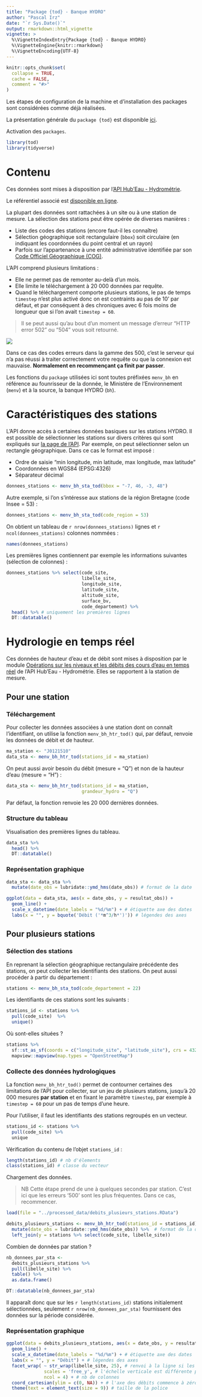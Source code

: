 ```yaml
---
title: "Package {tod} - Banque HYDRO"
author: "Pascal Irz"
date: "`r Sys.Date()`"
output: rmarkdown::html_vignette
vignette: >
  %\VignetteIndexEntry{Package {tod} - Banque HYDRO}
  %\VignetteEngine{knitr::rmarkdown}
  %\VignetteEncoding{UTF-8}
---
```


```r
knitr::opts_chunk$set(
  collapse = TRUE,
  cache = FALSE,
  comment = "#>"
)
```

Les étapes de configuration de la machine et d'installation des packages sont considérées comme déjà réalisées.

La présentation générale du `package {tod}` est disponible [ici](https://rpubs.com/kamoke/723467).

Activation des `packages`.

```r
library(tod)
library(tidyverse)
```

# Contenu


Ces données sont mises à disposition par l'[API Hub'Eau - Hydrométrie](https://hubeau.eaufrance.fr/page/api-hydrometrie).

Le référentiel associé est [disponible en ligne](https://www.sandre.eaufrance.fr/notice-doc/r%C3%A9f%C3%A9rentiel-hydrom%C3%A9trique-3).

La plupart des données sont rattachées à un site ou à une station de mesure. La sélection des stations peut être opérée de diverses manières :

- Liste des codes des stations (encore faut-il les connaître)
- Sélection géographique soit rectangulaire (`bbox`) soit circulaire (en indiquant les coordonnées du point central et un rayon)
- Parfois sur l'appartenance à une entité administrative identifiée par son [Code Officiel Géographique (COG)](https://www.data.gouv.fr/fr/datasets/code-officiel-geographique-cog/).

L'API comprend plusieurs limitations : 

- Elle ne permet pas de remonter au-delà d'un mois.
- Elle limite le téléchargement à 20 000 données par requête.
- Quand le téléchargement comporte plusieurs stations, le pas de temps `timestep` n'est plus activé donc on est contraints au pas de 10' par défaut, et par conséquent à des chroniques avec 6 fois moins de longueur que si l'on avait `timestep = 60`.

>Il se peut aussi qu'au bout d'un moment un message d'erreur "HTTP error 502" ou "504" vous soit retourné. 

![](../assets/erreur_502.png)

Dans ce cas des codes erreurs dans la gamme des 500, c'est le serveur qui n'a pas réussi à traiter correctement votre requête ou que la connexion est mauvaise. **Normalement en recommençant ça finit par passer**.

Les fonctions du `package` utilisées ici sont toutes préfixées `menv_bh` en référence au founrisseur de la donnée, le Ministère de l'Environnement (`menv`) et à la source, la banque HYDRO (`bh`). 

# Caractéristiques des stations

L'API donne accès à certaines données basiques sur les stations HYDRO. Il est possible de sélectionner les stations sur divers critères qui sont expliqués sur [la page de l'API](https://hubeau.eaufrance.fr/page/api-hydrometrie#/hydrometrie/sites). Par exemple, on peut sélectionner selon un rectangle géographique. Dans ce cas le format est imposé :

- Ordre de saisie "min longitude, min latitude, max longitude, max latitude"
- Coordonnées en WGS84 (EPSG:4326)
- Séparateur décimal

```r
donnees_stations <- menv_bh_sta_tod(bbox = "-7, 46, -3, 48")
```

Autre exemple, si l'on s'intéresse aux stations de la région Bretagne (code Insee = 53) :

```r
donnees_stations <- menv_bh_sta_tod(code_region = 53)
```

On obtient un tableau de `r nrow(donnees_stations)` lignes et `r ncol(donnees_stations)` colonnes nommées :

```r
names(donnees_stations)
```

Les premières lignes contiennent par exemple les informations suivantes (sélection de colonnes) :

```r
donnees_stations %>% select(code_site,
                            libelle_site,
                            longitude_site,
                            latitude_site,
                            altitude_site,
                            surface_bv,
                            code_departement) %>%
  head() %>% # uniquement les premières lignes
  DT::datatable()
```

# Hydrologie en temps réel

Ces données de hauteur d'eau et de débit sont mises à disposition par le module [Opérations sur les niveaux et les débits des cours d'eau en temps réel](https://hubeau.eaufrance.fr/page/api-hydrometrie#/hydrometrie/observations) de l'API Hub'Eau - Hydrométrie. Elles se rapportent à la station de mesure.

## Pour une station

### Téléchargement

Pour collecter les données associées à une station dont on connaît l'identifiant, on utilise la fonction `menv_bh_htr_tod()` qui, par défaut, renvoie les données de débit et de hauteur.

```r
ma_station <- "J0121510"
data_sta <- menv_bh_htr_tod(stations_id = ma_station)
```

On peut aussi avoir besoin du débit (mesure = "Q") et non de la hauteur d'eau (mesure = "H") :

```r
data_sta <- menv_bh_htr_tod(stations_id = ma_station,
                            grandeur_hydro = "Q")
```

Par défaut, la fonction renvoie les 20 000 dernières données.

### Structure du tableau

Visualisation des premières lignes du tableau.

```r
data_sta %>% 
  head() %>% 
  DT::datatable()
```

### Représentation graphique

```r
data_sta <- data_sta %>%
  mutate(date_obs = lubridate::ymd_hms(date_obs)) # format de la date

ggplot(data = data_sta, aes(x = date_obs, y = resultat_obs)) +
  geom_line() +
  scale_x_datetime(date_labels = "%d/%m") + # étiquette axe des dates
  labs(x = "", y = bquote('Débit ('*m^3/h*')')) # légendes des axes
```

## Pour plusieurs stations

### Sélection des stations

En reprenant la sélection géographique rectangulaire précédente des stations, on peut collecter les identifiants des stations. On peut aussi procéder à partir du département :

```r
stations <- menv_bh_sta_tod(code_departement = 22)
```

Les identifiants de ces stations sont les suivants :

```r
stations_id <- stations %>%
  pull(code_site)  %>% 
  unique()
```

Où sont-elles situées ?

```r
stations %>% 
  sf::st_as_sf(coords = c("longitude_site", "latitude_site"), crs = 4326) %>% 
  mapview::mapview(map.types = "OpenStreetMap")

```

### Collecte des données hydrologiques

La fonction `menv_bh_htr_tod()` permet de contourner certaines des limitations de l'API pour collecter, sur un jeu de plusieurs stations, jusqu'à 20 000 mesures **par station** et en fixant le paramètre `timestep`, par exemple à `timestep = 60` pour un pas de temps d'une heure.

Pour l'utiliser, il faut les identifiants des stations regroupés en un vecteur.

```r
stations_id <- stations %>%
  pull(code_site) %>%
  unique
```

Vérification du contenu de l'objet `stations_id` :

```r
length(stations_id) # nb d'élements
class(stations_id) # classe du vecteur
```

Chargement des données.

>NB Cette étape prend de une à quelques secondes par station. C'est ici que les erreurs '500' sont les plus fréquentes. Dans ce cas, recommencer.
```r
load(file = "../processed_data/debits_plusieurs_stations.RData")
```


```r
debits_plusieurs_stations <- menv_bh_htr_tod(stations_id = stations_id) %>% 
  mutate(date_obs = lubridate::ymd_hms(date_obs)) %>%  # format de la date
  left_join(y = stations %>% select(code_site, libelle_site))
```
Combien de données par station ?

```r
nb_donnees_par_sta <- 
  debits_plusieurs_stations %>% 
  pull(libelle_site) %>% 
  table() %>% 
  as.data.frame()

DT::datatable(nb_donnees_par_sta)
```

Il apparaît donc que sur les `r length(stations_id)` stations initialement sélectionnées, seulement `r nrow(nb_donnees_par_sta)` fournissent des données sur la période considérée.

### Représentation graphique

```r
ggplot(data = debits_plusieurs_stations, aes(x = date_obs, y = resultat_obs)) +
  geom_line() +
  scale_x_datetime(date_labels = "%d/%m") + # étiquette axe des dates
  labs(x = "", y = "Débit") + # légendes des axes
  facet_wrap( ~ str_wrap(libelle_site, 25), # renvoi à la ligne si les noms des stations sont longs
              scales = 'free_y', # l'échelle verticale est différente pour chaque station
              ncol = 4) + # nb de colonnes
  coord_cartesian(ylim = c(0, NA)) + # l'axe des débits commence à zéro
  theme(text = element_text(size = 9)) # taille de la police
```


